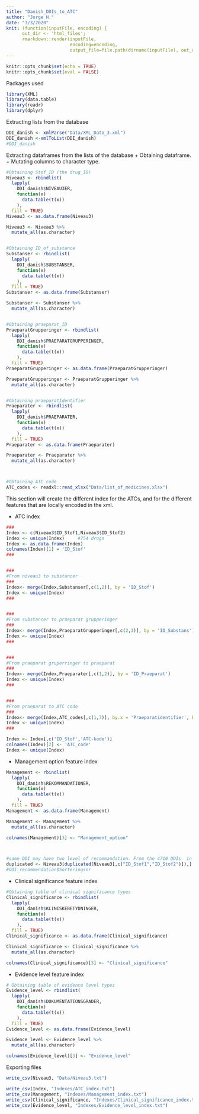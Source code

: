 ---
title: "Danish_DDIs_to_ATC"
author: "Jorge H."
date: "3/3/2020"
knit: (function(inputFile, encoding) { 
      out_dir <- 'html_files';
      rmarkdown::render(inputFile,
                        encoding=encoding, 
                        output_file=file.path(dirname(inputFile), out_dir, '1_Danish_dataset (1).html')) })
---

```{r setup, include=FALSE}
knitr::opts_chunk$set(echo = TRUE)
knitr::opts_chunk$set(eval = FALSE)
```

Packages used
```{r}
library(XML)
library(data.table)
library(readr)
library(dplyr)
```

Extracting lists from the database
```{r}
DDI_danish <- xmlParse("Data/XML_Dato_3.xml")
DDI_danish <-xmlToList(DDI_danish)
#DDI_danish
```


Extracting dataframes from the lists of the database
  + Obtaining dataframe.
  + Mutating columns to character type.
```{r}
#Obtaining Stof_ID (the drug_ID)
Niveau3 <- rbindlist(
  lapply(
    DDI_danish$NIVEAU3ER, 
    function(x) 
      data.table(t(x))
    ),
  fill = TRUE)
Niveau3 <- as.data.frame(Niveau3)

Niveau3 <- Niveau3 %>%
  mutate_all(as.character)


#Obtaining ID_of_substance
Substanser <- rbindlist(
  lapply(
    DDI_danish$SUBSTANSER, 
    function(x)
      data.table(t(x))
    ),
  fill = TRUE)
Substanser <- as.data.frame(Substanser)

Substanser <- Substanser %>%
  mutate_all(as.character)


#Obtaining praeparat_ID
PraeparatGrupperinger <- rbindlist(
  lapply(
    DDI_danish$PRAEPARATGRUPPERINGER, 
    function(x) 
      data.table(t(x))
    ),
  fill = TRUE)
PraeparatGrupperinger <- as.data.frame(PraeparatGrupperinger)

PraeparatGrupperinger <- PraeparatGrupperinger %>%
  mutate_all(as.character)


#Obtaining praeparatIdentifier
Praeparater <- rbindlist(
  lapply(
    DDI_danish$PRAEPARATER, 
    function(x) 
      data.table(t(x))
    ),
  fill = TRUE)
Praeparater <- as.data.frame(Praeparater)

Praeparater <- Praeparater %>%
  mutate_all(as.character)



#Obtaining ATC code
ATC_codes <- readxl::read_xlsx("Data/list_of_medicines.xlsx")
```


This section will create the different index for the ATCs, and for the different features that are locally encoded in the xml.

+ ATC index
```{r}
###
Index <- c(Niveau3$ID_Stof1,Niveau3$ID_Stof2)
Index <- unique(Index)     #754 drugs
Index <- as.data.frame(Index)
colnames(Index)[1] = 'ID_Stof'
###


###
#From niveau3 to substancer
###
Index<- merge(Index,Substanser[,c(1,2)], by = 'ID_Stof')
Index <- unique(Index)
###


###
#From substancer to praeparat grupperinger 
###
Index<- merge(Index,PraeparatGrupperinger[,c(2,3)], by = 'ID_Substans')
Index <- unique(Index)
###


###
#From praeparat gruperringer to praeparat
###
Index<- merge(Index,Praeparater[,c(1,2)], by = 'ID_Praeparat')
Index <- unique(Index)
###


###
#From praeparat to ATC code
###
Index<- merge(Index,ATC_codes[,c(1,7)], by.x = 'Praeparatidentifier', by.y = 'Drugid')
Index <- unique(Index)
###

Index <- Index[,c('ID_Stof','ATC-kode')]
colnames(Index)[2] <- 'ATC_code'
Index <- unique(Index)
```


+ Management option feature index
```{r}
Management <- rbindlist(
  lapply(
    DDI_danish$REKOMMANDATIONER, 
    function(x) 
      data.table(t(x))
    ),
  fill = TRUE)
Management <- as.data.frame(Management)

Management <- Management %>%
  mutate_all(as.character)

colnames(Management)[3] <- "Management_option"



#same DDI may have two level of recommandation. From the 4710 DDIs  in niveau3. We have 4698 unique DDIs. There are 12 DDIs that have more than one class efect (Niveau 2)
duplicated <- Niveau3[duplicated(Niveau3[,c("ID_Stof1","ID_Stof2")]),]
#DDI_recommendation$Sorteringsnr

```


+ Clinical significance feature index
```{r}
#Obtaining table of clinical significance types
Clinical_significance <- rbindlist(
  lapply(
    DDI_danish$KLINISKEBETYDNINGER, 
    function(x) 
      data.table(t(x))
    ),
  fill = TRUE)
Clinical_significance <- as.data.frame(Clinical_significance)

Clinical_significance <- Clinical_significance %>%
  mutate_all(as.character)

colnames(Clinical_significance)[3] <- "Clinical_significance"

```


+ Evidence level feature index
```{r}
# Obtaining table of evidence level types
Evidence_level <- rbindlist(
  lapply(
    DDI_danish$DOKUMENTATIONSGRADER, 
    function(x) 
      data.table(t(x))
    ),
  fill = TRUE)
Evidence_level <- as.data.frame(Evidence_level)

Evidence_level <- Evidence_level %>%
  mutate_all(as.character)

colnames(Evidence_level)[3] <- "Evidence_level"
```

Exporting files
```{r}
write_csv(Niveau3, "Data/Niveau3.txt")

write_csv(Index, "Indexes/ATC_index.txt")
write_csv(Management, "Indexes/Management_index.txt")
write_csv(Clinical_significance, "Indexes/Clinical_significance_index.txt")
write_csv(Evidence_level, "Indexes/Evidence_level_index.txt")
```

